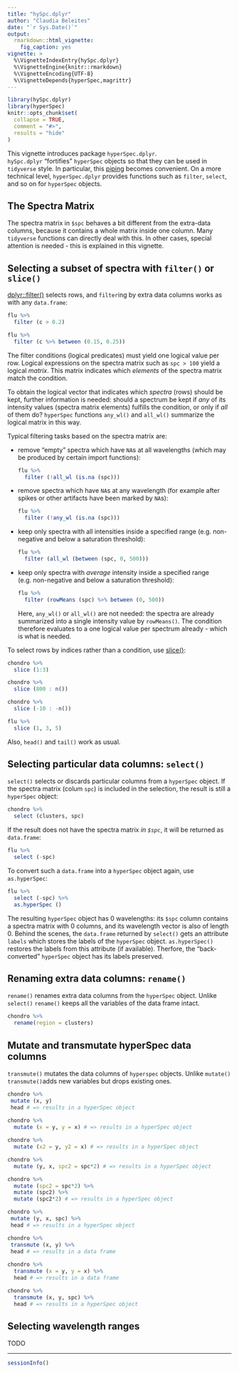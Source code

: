 ```yaml
---
title: "hySpc.dplyr"
author: "Claudia Beleites"
date: "`r Sys.Date()`"
output:
  rmarkdown::html_vignette:
    fig_caption: yes
vignette: >
  %\VignetteIndexEntry{hySpc.dplyr}
  %\VignetteEngine{knitr::rmarkdown}
  %\VignetteEncoding{UTF-8}
  %\VignetteDepends{hyperSpec,magrittr}
---
```


```r
library(hySpc.dplyr)
library(hyperSpec)
knitr::opts_chunk$set(
  collapse = TRUE,
  comment = "#>",
  results = "hide"
)
```

This vignette introduces package `hyperSpec.dplyr`.  
`hySpc.dplyr` "fortifies" `hyperSpec` objects so that they can be used in `tidyverse` style.
In particular, this [piping](https://magrittr.tidyverse.org/) becomes convenient. 
On a more technical level, `hyperSpec.dplyr` provides functions such as `filter`, `select`, and so on for `hyperSpec` objects.

## The Spectra Matrix

The spectra matrix in `$spc` behaves a bit different from the extra-data columns, because it contains a whole matrix inside one column.
Many `tidyverse` functions can directly deal with this.
In other cases, special attention is needed - 
this is explained in this vignette. 

## Selecting a subset of spectra with `filter()` or `slice()`

[dplyr::filter()](https://dplyr.tidyverse.org/reference/filter.html) selects rows, and `filter`ing by extra data columns works as with any `data.frame`:

```r
flu %>% 
  filter (c > 0.2)

flu %>% 
  filter (c %>% between (0.15, 0.25))
```

The filter conditions (logical predicates) must yield one logical value per row. 
Logical expressions on the spectra matrix such as `spc > 100` yield a logical *matrix*.
This matrix indicates which *elements* of the spectra matrix match the condition.

To obtain the logical vector that indicates which *spectra* (rows) should be kept, further information is needed:
should a spectrum be kept if *any* of its intensity values (spectra matrix elements) fulfills the condition, 
or only if *all* of them do?
`hyperSpec` functions `any_wl()` and `all_wl()` summarize the logical matrix in this way.

Typical filtering tasks based on the spectra matrix are:

- remove "empty" spectra which have `NA`s at all wavelengths (which may be produced by certain import functions):
  ```r
  flu %>%
    filter (!all_wl (is.na (spc)))
  ```
- remove spectra which have `NA`s at any wavelength (for example after spikes or other artifacts have been marked by `NA`s):
  ```r
  flu %>%
    filter (!any_wl (is.na (spc)))
  ```
- keep only spectra with all intensities inside a specified range (e.g. non-negative and below a saturation threshold):
  ```r
  flu %>%
    filter (all_wl (between (spc, 0, 500)))
  ```
- keep only spectra with *average* intensity inside a specified range (e.g. non-negative and below a saturation threshold):
  ```r
  flu %>% 
    filter (rowMeans (spc) %>% between (0, 500))
  ```
  Here, `any_wl()` or `all_wl()` are not needed: the spectra are already summarized into a single intensity value by `rowMeans()`.
  The condition therefore evaluates to a one logical value per spectrum already - which is what is needed.

To select rows by indices rather than a condition, use [slice()](https://dplyr.tidyverse.org/reference/slice.html):

```r
chondro %>% 
  slice (1:3)

chondro %>% 
  slice (800 : n())

chondro %>% 
  slice (-10 : -n())

flu %>% 
  slice (1, 3, 5)
```

Also, `head()` and `tail()` work as usual.

## Selecting particular data columns: `select()`

`select()` selects or discards particular columns from a `hyperSpec` object. 
If the spectra matrix (colum `spc`) is included in the selection, the result is still a `hyperSpec` object:

```r
chondro %>% 
  select (clusters, spc)
```

If the result does not have the spectra matrix *in `$spc`*, it will be returned as `data.frame`:

```r
flu %>% 
  select (-spc) 
```

To convert such a `data.frame` into a `hyperSpec` object again, use `as.hyperSpec`:

```r
flu %>% 
  select (-spc) %>%
  as.hyperSpec ()
```

The resulting `hyperSpec` object has 0 wavelengths: its `$spc` column contains a spectra matrix with 0 columns, and its wavelength vector is also of length 0.
Behind the scenes, the `data.frame` returned by `select()` gets an attribute `labels` which stores the labels of the `hyperSpec` object.
`as.hyperSpec()` restores the labels from this attribute (if available).
Therfore, the "back-converted" `hyperSpec` object has its labels preserved.

## Renaming extra data columns: `rename()`
`rename()` renames extra data columns from the `hyperSpec` object. Unlike `select()` `rename()` keeps all the variables of the data frame intact.
```r
chondro %>% 
  rename(region = clusters)
```

## Mutate and transmutate hyperSpec data columns
`transmute()` mutates the data columns of `hyperspec` objects. Unlike `mutate()` `transmute()`adds new variables but drops existing ones.

```r
chondro %>%
 mutate (x, y)
 head # => results in a hyperSpec object
 
chondro %>%
  mutate (x = y, y = x) # => results in a hyperSpec object

chondro %>%
  mutate (x2 = y, y2 = x) # => results in a hyperSpec object

chondro %>%
  mutate (y, x, spc2 = spc*2) # => results in a hyperSpec object

chondro %>%
  mutate (spc2 = spc*2) %>%
  mutate (spc2) %>%
  mutate (spc2*2) # => results in a hyperSpec object

chondro %>%
 mutate (y, x, spc) %>%
 head # => results in a hyperSpec object

chondro %>%
 transmute (x, y) %>%
 head # => results in a data frame
   
chondro %>%
  transmute (x = y, y = x) %>% 
  head # => results in a data frame

chondro %>%
  transmute (x, y, spc) %>%
  head # => results in a hyperSpec object
```

## Selecting wavelength ranges

TODO

---
```r
sessionInfo()
```

